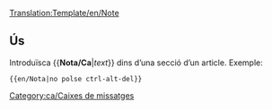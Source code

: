 <noinclude>[[Translation:Template/en/Note]]</noinclude>{{ca/Metacaixa d'avís| tipus = informació
| text  = <strong>Nota</strong><br>{{{1| Qui va afegir aquesta plantilla no va fixar una nota específica, per la qual cosa aquest quadre ha de ser esborrat o actualitzat}}}
}}<noinclude>

==Ús==
Introduïsca <nowiki>{{</nowiki>'''Nota/Ca'''|''text''<nowiki>}}</nowiki> dins d’una secció d’un article. Exemple:
<pre>{{en/Nota|no polse ctrl-alt-del}}</pre>

[[Category:ca/Caixes de missatges]]</noinclude>